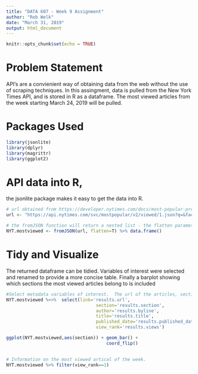 ---
title: "DATA 607 - Week 9 Assignment"
author: "Rob Welk"
date: "March 31, 2019"
output: html_document
---

```{r setup, include=FALSE}
knitr::opts_chunk$set(echo = TRUE)
```
# Problem Statement
API's are a convienient way of obtaining data from the web without the use of scraping techniques.  In this assingment, data is pulled from the New York Times API, and is stored in R as a dataframe. The most viewed articles from the week starting March 24, 2019 will be pulled.

# Packages Used
```{r, message=FALSE}
library(jsonlite)
library(dplyr)
library(magrittr)
library(ggplot2)
```

# API data into R, 
the jsonlite package makes it easy to get the data into R. 

```{r}
# url obtained from https://developer.nytimes.com/docs/most-popular-product/1/overview
url <- "https://api.nytimes.com/svc/mostpopular/v2/viewed/1.json?q=&facet_filter=true&api-key=UqvZ79vy3AyYhFwEMTHCT9mpyzlC6GPp"

# the fromJSON function will return a nested list - the flatten parameter will allow for a dataframe structure to be used
NYT.mostviewed <- fromJSON(url, flatten=T) %>% data.frame()                 
```

# Tidy and Visualize
The returned dataframe can be tidied.  Variables of interest were selected and renamed to provide a more concise table. Finally a barplot showing which sections the most viewed articles belong to is included

```{r}
#Select metadata variables of interest.  The url of the articles, section, author, title, date, and view rank are selected.
NYT.mostviewed %<>%  select(link='results.url',
                                  section='results.section', 
                                  author='results.byline',
                                  title='results.title',
                                  published_date='results.published_date', 
                                  view_rank='results.views')

ggplot(NYT.mostviewed,aes(section)) + geom_bar() +
                                      coord_flip()
                              

# Information on the most viewed artical of the week.
NYT.mostviewed %>% filter(view_rank==1)
```
 